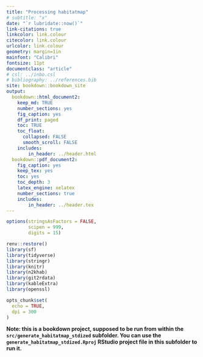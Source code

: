 ```yaml
---
title: "Processing habitatmap"
# subtitle: "x"
date: "`r lubridate::now()`"
link-citations: true
linkcolor: link.colour
citecolor: link.colour
urlcolor: link.colour
geometry: margin=1in
mainfont: "Calibri"
fontsize: 11pt
documentclass: "article"
# csl: ../inbo.csl
# bibliography: ../references.bib
site: bookdown::bookdown_site
output:
  bookdown::html_document2:
    keep_md: TRUE
    number_sections: yes
    fig_caption: yes
    df_print: paged
    toc: TRUE
    toc_float:
      collapsed: FALSE
      smooth_scroll: FALSE
    includes:
        in_header: ../header.html
  bookdown::pdf_document2:
    fig_caption: yes
    keep_tex: yes
    toc: yes
    toc_depth: 3
    latex_engine: xelatex
    number_sections: true
    includes:
        in_header: ../header.tex
---
```


```r

options(stringsAsFactors = FALSE,
        scipen = 999, 
        digits = 15)

renv::restore()
library(sf)
library(tidyverse)
library(stringr)
library(knitr)
library(n2khab)
library(git2rdata)
library(kableExtra)
library(openssl)

opts_chunk$set(
  echo = TRUE,
  dpi = 300
)
```

**Note: this is a bookdown project, supposed to be run from within the `src/generate_habitatmap_stdized` subfolder. You can use the `generate_habitatmap_stdized.Rproj` RStudio project file in this subfolder to run it.**





